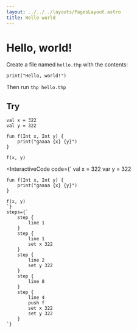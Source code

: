 ```yaml
---
layout: ../../../layouts/PagesLayout.astro
title: Hello world
---
```


# Hello, world!

Create a file named `hello.thp` with the contents:

```thp
print("Hello, world!")
```

Then run `thp hello.thp`

## Try

```thp
val x = 322
val y = 322

fun f(Int x, Int y) {
    print("gaaaa {x} {y}")
}

f(x, y)
```

<InteractiveCode 
    code={`
    val x = 322
    var y = 322

    fun f(Int x, Int y) {
        print("gaaaa {x} {y}")
    }

    f(x, y)
    `}
    steps={`
        step {
            line 1
        }
        step {
            line 1
            set x 322
        }
        step {
            line 2
            set y 322
        }
        step {
            line 8
        }
        step {
            line 4
            push f
            set x 322
            set y 322
        }
    `}
></InteractiveCode>
